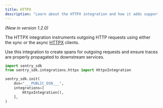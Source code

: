 ```yaml
---
title: HTTPX
description: "Learn about the HTTPX integration and how it adds support for the HTTPX HTTP client."
---
```


_(New in version 1.2.0)_

The HTTPX integration instruments outgoing HTTP requests using either the sync or the async [HTTPX](https://www.python-httpx.org/) clients.

Use this integration to create spans for outgoing requests and ensure traces are properly propagated to downstream services.

```python
import sentry_sdk
from sentry_sdk.integrations.httpx import HttpxIntegration

sentry_sdk.init(
    dsn="___PUBLIC_DSN___",
    integrations=[
        HttpxIntegration(),
    ],
)
```

